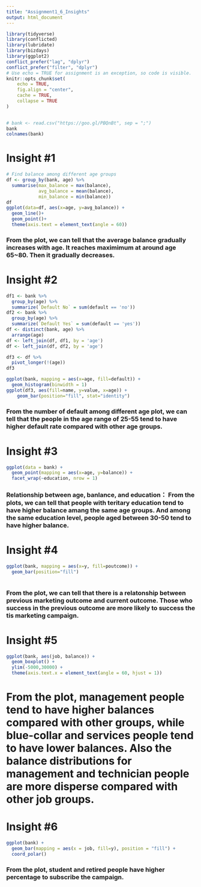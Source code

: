 ```yaml
---
title: "Assignment1_6_Insights"
output: html_document
---
```


```r
library(tidyverse) 
library(conflicted)
library(lubridate) 
library(bizdays)
library(ggplot2)
conflict_prefer("lag", "dplyr")
conflict_prefer("filter", "dplyr")
# Use echo = TRUE for assignment is an exception, so code is visible. 
knitr::opts_chunk$set(
	echo = TRUE,
	fig.align = "center",
	cache = TRUE,
	collapse = TRUE
)
 

# bank <- read.csv("https://goo.gl/PBQnBt", sep = ";")
bank
colnames(bank)
```

# Insight #1
``` r
# Find balance among different age groups
df <- group_by(bank, age) %>%
  summarise(max_balance = max(balance),
            avg_balance = mean(balance),
            min_balance = min(balance))
df
ggplot(data=df, aes(x=age, y=avg_balance)) +
  geom_line()+
  geom_point()+
  theme(axis.text = element_text(angle = 60)) 
```
### From the plot, we can tell that the average balance gradually increases with age. It reaches maximimum at around age 65~80. Then it gradually decreases. 


# Insight #2
``` r
df1 <- bank %>% 
  group_by(age) %>%
  summarize(`Default No` = sum(default == 'no')) 
df2 <- bank %>% 
  group_by(age) %>%
  summarize(`Default Yes` = sum(default == 'yes')) 
df <- distinct(bank, age) %>%
  arrange(age)
df <- left_join(df, df1, by = 'age') 
df <- left_join(df, df2, by = 'age')

df3 <- df %>%
  pivot_longer(!(age))
df3

ggplot(bank, mapping = aes(x=age, fill=default)) +
  geom_histogram(binwidth = 1)
ggplot(df3, aes(fill=name, y=value, x=age)) + 
    geom_bar(position="fill", stat="identity")
```
### From the number of default among different age plot, we can tell that the people in the age range of 25-55 tend to have higher default rate compared with other age groups.

# Insight #3
``` r
ggplot(data = bank) +
  geom_point(mapping = aes(x=age, y=balance)) +
  facet_wrap(~education, nrow = 1) 
```
### Relationship between age, banlance, and education： From the plots, we can tell that people with teritary education tend to have higher balance amang the same age groups. And among the same education level, people aged between 30-50 tend to have higher balance. 

# Insight #4 
``` r
ggplot(bank, mapping = aes(x=y, fill=poutcome)) +
  geom_bar(position="fill")
  
```
### From the plot, we can tell that there is a relatonship between previous marketing outcome and current outcome. Those who success in the previous outcome are more likely to success the tis marketing campaign. 

# Insight #5 
``` r
ggplot(bank, aes(job, balance)) +
  geom_boxplot() +
  ylim(-5000,30000) +
  theme(axis.text.x = element_text(angle = 60, hjust = 1))

```
# From the plot, management people tend to have higher balances compared with other groups, while blue-collar and services people tend to have lower balances. Also the balance distributions for management and technician people are more disperse compared with other job groups. 

# Insight #6 
``` r
ggplot(bank) +
  geom_bar(mapping = aes(x = job, fill=y), position = "fill") +
  coord_polar()
```
### From the plot, student and retired people have higher percentage to subscribe the campaign. 



